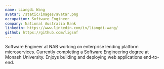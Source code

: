 ```yaml
---
name: Liangdi Wang
avatar: /static/images/avatar.png
occupation: Software Engineer
company: National Australia Bank
linkedin: https://www.linkedin.com/in/liangdi-wang/
github: https://github.com/ligsnf
---
```


Software Engineer at NAB working on enterprise lending platform microservices. Currently completing a Software Engineering degree at Monash University. Enjoys building and deploying web applications end-to-end.
